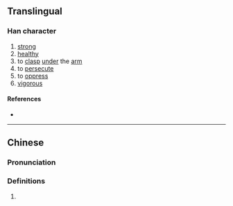 {{character info}}
==Translingual==

===Han character===
{{Han char|rn=19|rad=力|as=05|sn=7|four=|canj=LNKS|ids=⿰弗力}}

# [[strong]]
# [[healthy]]
# to [[clasp]] [[under]] the [[arm]]
# to [[persecute]]
# to [[oppress]]
# [[vigorous]]

====References====
* {{Han ref|kx=0146.250|hdz=10369.030|uh=3517|ud=13591}}

----

==Chinese==
{{zh-forms}}

===Pronunciation===
{{zh-pron
|m=fèi
|c=bei6,faai3,fan4,gaat1,ngaat6
|mc=y
|ma=
|cat=
}}

===Definitions===
{{zh-hanzi}}

# {{rfdef|zh}}
